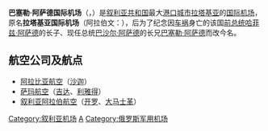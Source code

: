 {{coord|35|24|04|N|35|56|55|E|display=title|type:airport_source:eswiki}}
{{Infobox Airport
| airport_name = 巴塞勒·阿萨德国际机场<br>{{rtl-lang|ar|مطار باسل الأسد الدولي}}
| image        = 
| caption      = 
| IATA         = LTK
| ICAO         = OSLK
| type         = 民用、军用
| owner        = 
| operator     = 
| city-served  = 
| location     = [[拉塔基亚|拉塔基亚]]
| elevation    = 48米
| coordinates  = <!--listed in title-->
| website      = 
| metric-elev  = 
| metric-rwy   = 
| r1-number    = 17/35
| r1-length-f  = 9,175
| r1-length-m  = 2,797
| r1-surface   = Asphalt
| stat-year    = 
| stat1-header = 
| stat1-data   = 
| stat2-header = 
| stat2-data   = 
| footnotes    = Source: World Aero Data [http://www.worldaerodata.com/wad.cgi?id=SY21035]
}}
'''巴塞勒·阿萨德国际机场'''（{{lang-ar|مطار باسل الأسد الدولي}}，{{airport codes|LTK|OSLK}}）是[[叙利亚共和国|叙利亚共和国]]最大[[港口|港口]][[城市|城市]][[拉塔基亚|拉塔基亚]]的[[国际机场|国际]][[机场|机场]]，原名'''拉塔基亚国际机场'''（阿拉伯文：'''{{rtl-lang|ar|مطار اللاذقية الدولي}}'''），后为了纪念因[[车祸|车祸]]身亡的该国[[叙利亚总统|前总统]][[哈菲兹·阿萨德|哈菲兹·阿萨德]]的长子、现任总统[[巴沙尔·阿萨德|巴沙尔·阿萨德]]的长兄[[巴塞勒·阿萨德|巴塞勒·阿萨德]]而改今名。

==航空公司及航点==
*[[阿拉比亚航空|阿拉比亚航空]]（[[沙迦国际机场|沙迦]]）
*[[萨玛航空|萨玛航空]]（[[阿卜杜勒-阿齐兹国王国际机场|吉达]]、[[哈立德国王国际机场|利雅得]]）
*[[叙利亚阿拉伯航空|叙利亚阿拉伯航空]]（[[开罗国际机场|开罗]]、[[大马士革国际机场|大马士革]]）

{{airport-stub}}

[[Category:叙利亚机场|Category:叙利亚机场]]
[[Category:冠以人名的亞洲機場|A]]
[[Category:俄罗斯军用机场|Category:俄罗斯军用机场]]